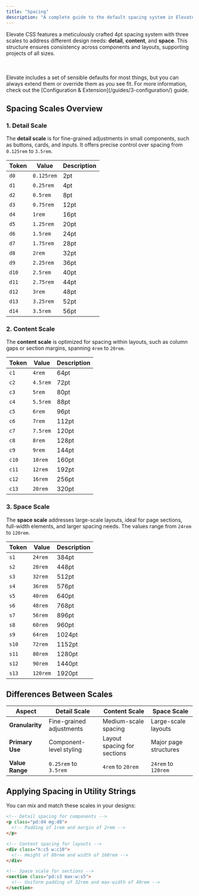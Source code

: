 ```yaml
---
title: "Spacing"
description: "A complete guide to the default spacing system in Elevate CSS, including detail, content, and space scales."
---
```


Elevate CSS features a meticulously crafted 4pt spacing system with three scales to address different design needs: **detail**, **content**, and **space**. This structure ensures consistency across components and layouts, supporting projects of all sizes.


<br/>
<br/>

<Aside title="You've Gotta Start Somewhere, Right?">
Elevate includes a set of sensible defaults for most things, but you can always extend them or override them as you see fit. For more information, check out the [Configuration & Extension](/guides/3-configuration/) guide.
</Aside>

## Spacing Scales Overview  

### 1. Detail Scale

The **detail scale** is for fine-grained adjustments in small components, such as buttons, cards, and inputs. It offers precise control over spacing from `0.125rem` to `3.5rem`.

| **Token** | **Value** | **Description**       |
|-----------|-----------|-----------------------|
| `d0`      | `0.125rem`    | 2pt                   |
| `d1`      | `0.25rem` | 4pt  |
| `d2`      | `0.5rem`  | 8pt                   |
| `d3`      | `0.75rem` | 12pt                  |
| `d4`      | `1rem`    | 16pt                  |
| `d5`      | `1.25rem` | 20pt                  |
| `d6`      | `1.5rem`  | 24pt                  |
| `d7`      | `1.75rem` | 28pt                  |
| `d8`      | `2rem`    | 32pt                  |
| `d9`      | `2.25rem` | 36pt                  |
| `d10`     | `2.5rem`  | 40pt                  |
| `d11`     | `2.75rem` | 44pt                  |
| `d12`     | `3rem`    | 48pt                  |
| `d13`     | `3.25rem` | 52pt                  |
| `d14`     | `3.5rem`  | 56pt                  |

### 2. Content Scale

The **content scale** is optimized for spacing within layouts, such as column gaps or section margins, spanning `4rem` to `20rem`.

| **Token** | **Value** | **Description**       |
|-----------|-----------|-----------------------|
| `c1`      | `4rem`    | 64pt                  |
| `c2`      | `4.5rem`  | 72pt                  |
| `c3`      | `5rem`    | 80pt                  |
| `c4`      | `5.5rem`  | 88pt                  |
| `c5`      | `6rem`    | 96pt                  |
| `c6`      | `7rem`    | 112pt                 |
| `c7`      | `7.5rem`  | 120pt                 |
| `c8`      | `8rem`    | 128pt                 |
| `c9`      | `9rem`    | 144pt                 |
| `c10`     | `10rem`   | 160pt                 |
| `c11`     | `12rem`   | 192pt                 |
| `c12`     | `16rem`   | 256pt                 |
| `c13`     | `20rem`   | 320pt                 |

### 3. Space Scale

The **space scale** addresses large-scale layouts, ideal for page sections, full-width elements, and larger spacing needs. The values range from `24rem` to `120rem`.

| **Token** | **Value**  | **Description**         |
|-----------|------------|-------------------------|
| `s1`      | `24rem`    | 384pt                   |
| `s2`      | `28rem`    | 448pt                   |
| `s3`      | `32rem`    | 512pt                   |
| `s4`      | `36rem`    | 576pt                   |
| `s5`      | `40rem`    | 640pt                   |
| `s6`      | `48rem`    | 768pt                   |
| `s7`      | `56rem`    | 896pt                   |
| `s8`      | `60rem`    | 960pt                   |
| `s9`      | `64rem`    | 1024pt                  |
| `s10`     | `72rem`    | 1152pt                  |
| `s11`     | `80rem`    | 1280pt                  |
| `s12`     | `90rem`    | 1440pt                  |
| `s13`     | `120rem`   | 1920pt                  |



## Differences Between Scales

| **Aspect**       | **Detail Scale**             | **Content Scale**            | **Space Scale**              |
|-------------------|------------------------------|------------------------------|------------------------------|
| **Granularity**   | Fine-grained adjustments     | Medium-scale spacing         | Large-scale layouts          |
| **Primary Use**   | Component-level styling      | Layout spacing for sections  | Major page structures        |
| **Value Range**   | `0.25rem` to `3.5rem`        | `4rem` to `20rem`            | `24rem` to `120rem`          |



## Applying Spacing in Utility Strings

You can mix and match these scales in your designs:

```html
<!-- Detail spacing for components -->
<p class="pd:d4 mg:d8">
  <!-- Padding of 1rem and margin of 2rem -->
</p>

<!-- Content spacing for layouts -->
<div class="h:c5 w:c10">
  <!-- Height of 80rem and width of 160rem -->
</div>

<!-- Space scale for sections -->
<section class="pd:s3 max-w:s5">
  <!-- Uniform padding of 32rem and max-width of 40rem -->
</section>
```